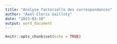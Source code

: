 ```yaml
---
title: "Analyse factorielle des correspondances"
author: "Axel-Cleris Gailloty"
date: "2023-03-10"
output: word_document
---
```


```r
knitr::opts_chunk$set(echo = TRUE)
```

